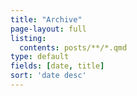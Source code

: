 ```yaml
---
title: "Archive"
page-layout: full
listing:
  contents: posts/**/*.qmd
type: default
fields: [date, title]
sort: 'date desc'
---
```

